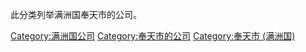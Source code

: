 此分类列举满洲国奉天市的公司。
[[Category:满洲国公司|Category:满洲国公司]]
[[Category:奉天市的公司|Category:奉天市的公司]]
[[Category:奉天市_(满洲国)|Category:奉天市 (满洲国)]]